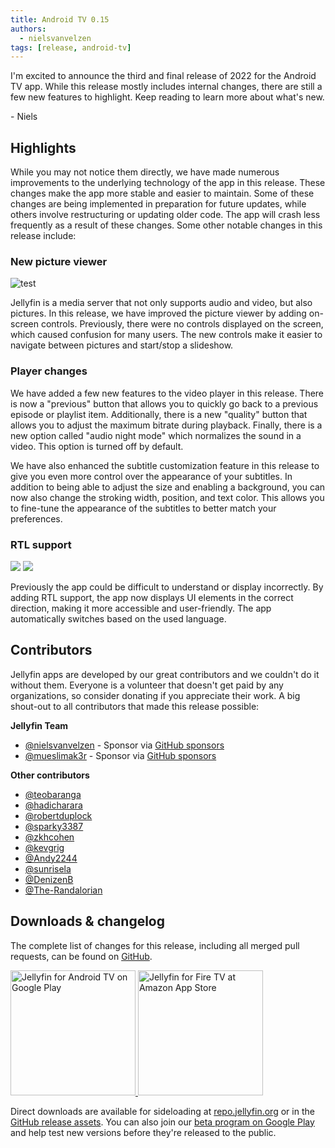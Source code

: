 ```yaml
---
title: Android TV 0.15
authors:
  - nielsvanvelzen
tags: [release, android-tv]
---
```



I'm excited to announce the third and final release of 2022 for the Android TV app. While this release mostly includes
internal changes, there are still a few new features to highlight. Keep reading to learn more about what's new.

\- Niels

<!--truncate-->

## Highlights

While you may not notice them directly, we have made numerous improvements to the underlying technology of the app in
this release. These changes make the app more stable and easier to maintain. Some of these changes are being
implemented in preparation for future updates, while others involve restructuring or updating older code. The app will
crash less frequently as a result of these changes. Some other notable changes in this release include:

### New picture viewer

![test](./pictureviewer.png)

Jellyfin is a media server that not only supports audio and video, but also pictures. In this release, we have improved
the picture viewer by adding on-screen controls. Previously, there were no controls displayed on the screen, which
caused confusion for many users. The new controls make it easier to navigate between pictures and start/stop a slideshow.

### Player changes

We have added a few new features to the video player in this release. There is now a "previous" button that allows you
to quickly go back to a previous episode or playlist item. Additionally, there is a new "quality" button that allows
you to adjust the maximum bitrate during playback. Finally, there is a new option called "audio night mode" which
normalizes the sound in a video. This option is turned off by default.

We have also enhanced the subtitle customization feature in this release to give you even more control over the
appearance of your subtitles. In addition to being able to adjust the size and enabling a background, you can now also
change the stroking width, position, and text color. This allows you to fine-tune the appearance of the subtitles to
better match your preferences.

### RTL support

<ImgComparisonSlider className='margin-bottom--md'>
  <img slot='before' src={require('./rtlbefore.png').default} />
  <img slot='after' src={require('./rtlafter.png').default} />
</ImgComparisonSlider>

Previously the app could be difficult to understand or display incorrectly. By adding RTL support, the app now displays
UI elements in the correct direction, making it more accessible and user-friendly. The app automatically switches based
on the used language.

## Contributors

Jellyfin apps are developed by our great contributors and we couldn't do it without them. Everyone is a volunteer that
doesn't get paid by any organizations, so consider donating if you appreciate their work. A big shout-out to all
contributors that made this release possible:

**Jellyfin Team**

- [@nielsvanvelzen](https://github.com/nielsvanvelzen) - Sponsor via [GitHub sponsors](https://github.com/sponsors/nielsvanvelzen)
- [@mueslimak3r](https://github.com/mueslimak3r) - Sponsor via [GitHub sponsors](https://github.com/sponsors/mueslimak3r)

**Other contributors**

- [@teobaranga](https://github.com/teobaranga)
- [@hadicharara](https://github.com/hadicharara)
- [@robertduplock](https://github.com/robertduplock)
- [@sparky3387](https://github.com/sparky3387)
- [@zkhcohen](https://github.com/zkhcohen)
- [@kevgrig](https://github.com/kevgrig)
- [@Andy2244](https://github.com/Andy2244)
- [@sunrisela](https://github.com/sunrisela)
- [@DenizenB](https://github.com/DenizenB)
- [@The\-Randalorian](https://github.com/The-Randalorian)

## Downloads & changelog

The complete list of changes for this release, including all merged pull requests, can be found on
[GitHub](https://github.com/jellyfin/jellyfin-androidtv/releases/tag/v0.15.0).

<a className='margin-right--md' href='https://play.google.com/store/apps/details?id=org.jellyfin.androidtv'>
  <img width='200' alt='Jellyfin for Android TV on Google Play' src='/images/store-icons/google-play.png' />
</a>

<a href='https://www.amazon.com/gp/product/B07TX7Z725'>
  <img width='200' alt='Jellyfin for Fire TV at Amazon App Store' src='/images/store-icons/amazon.png' />
</a>

Direct downloads are available for sideloading at [repo.jellyfin.org](https://repo.jellyfin.org/releases/client/androidtv/)
or in the [GitHub release assets](https://github.com/jellyfin/jellyfin-androidtv/releases/tag/v0.15.0).
You can also join our [beta program on Google Play](https://play.google.com/apps/testing/org.jellyfin.androidtv) and
help test new versions before they're released to the public.
